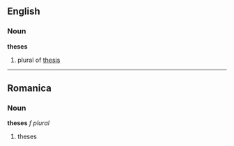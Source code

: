 ==English==

===Noun===
'''theses'''
# plural of [[thesis]]

----
==Romanica==
===Noun===
'''theses''' ''f plural''

#theses